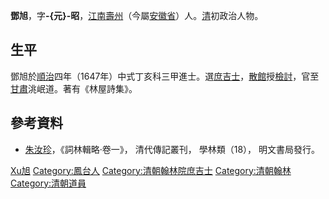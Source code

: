 '''鄧旭'''，字'''-{元}-昭'''，[[江南省|江南]][[壽州|壽州]]（今屬[[安徽省|安徽省]]）人。[[清|清]]初政治人物。

== 生平 ==
鄧旭於[[順治|順治]]四年（1647年）中式丁亥科三甲進士。選[[庶吉士|庶吉士]]，[[散館|散館]]授[[檢討|檢討]]，官至[[甘肅|甘肅]]洮岷道。著有《林屋詩集》。

==參考資料==
*[[朱汝珍|朱汝珍]]，《詞林輯略·卷一》， 清代傳記叢刊， 學林類（18）， 明文書局發行。

{{順治四年丁亥科殿試金榜}}

{{Authority control}}

{{DEFAULTSORT:Deng鄧}}
[[Category:鄧姓|Xu旭]]
[[Category:鳳台人|Category:鳳台人]]
[[Category:清朝翰林院庶吉士|Category:清朝翰林院庶吉士]]
[[Category:清朝翰林|Category:清朝翰林]]
[[Category:清朝道員|Category:清朝道員]]


{{清朝人物小作品}}